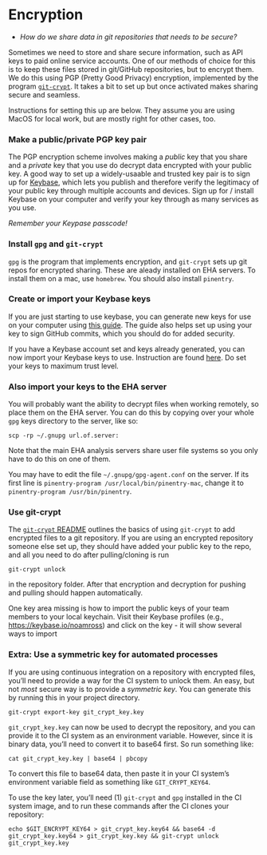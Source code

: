 # Encryption

- _How do we share data in git repositories that needs to be secure?_

Sometimes we need to store and share secure information, such as API keys to
paid online service accounts.  One of our methods of choice for this is to
keep these files stored in git/GitHub repositories, but to encrypt them.  We
do this using PGP (Pretty Good Privacy) encryption, implemented by the program
[`git-crypt`](https://github.com/AGWA/git-crypt).  It takes a bit to set up
but once activated makes sharing secure and seamless.

Instructions for setting this up are below.  They assume you are using MacOS
for local work, but are mostly right for other cases, too.

### Make a public/private PGP key pair

The PGP encryption scheme involves making a _public_ key that you share and
a _private_ key that you use do decrypt data encrypted with your public key.
A good way to set up a widely-usaable and trusted key pair is to sign up
for [Keybase](https://keybase.io/), which lets you publish and therefore verify
the legitimacy of your public key through multiple accounts and devices. Sign
up for / install Keybase on your computer and verify your key through as many services as you use.

_Remember your Keypase passcode!_

### Install `gpg` and `git-crypt`

`gpg` is the program that implements encryption, and `git-crypt` sets up git
repos for encrypted sharing.  These are aleady installed on EHA servers.  To install
them on a mac, use `homebrew`.  You should also install `pinentry`.

### Create or import your Keybase keys 

If you are just starting to use keybase, you can generate new keys for use on
your computer using [this guide](https://github.com/pstadler/keybase-gpg-github).
The guide also helps set up using your key to sign GitHub commits, which you
should do for added security.

If you have a Keybase account set and keys already generated, you can now import
your Keybase keys to use.  Instruction are found [here](https://blog.scottlowe.org/2017/09/06/using-keybase-gpg-macos/). Do set
your keys to maximum trust level.

### Also import your keys to the EHA server

You will probably want the ability to decrypt files when working remotely,
so place them on the EHA server.  You can do this by copying over your whole
`gpg` keys directory to the server, like so:

    scp -rp ~/.gnupg url.of.server:

Note that the main EHA analysis servers share user file systems so you only
have to do this on one of them.

You may have to edit the file `~/.gnupg/gpg-agent.conf` on the server.  If
its first line is `pinentry-program /usr/local/bin/pinentry-mac`, change it to
`pinentry-program /usr/bin/pinentry`.

### Use git-crypt

The [`git-crypt` README](https://github.com/AGWA/git-crypt) outlines the basics
of using `git-crypt` to add encrypted files to a git repository.  If you are
using an encrypted repository someone else set up, they should have added your
public key to the repo, and all you need to do after pulling/cloning is run

    git-crypt unlock
    
in the repository folder.  After that encryption and decryption for pushing and
pulling should happen automatically.

One key area missing is how to import the public keys of your team members to
your local keychain. Visit their Keybase profiles (e.g., <https://keybase.io/noamross>) and click on the key - it will show several ways to import 

### Extra: Use a symmetric key for automated processes

If you are using continuous integration on a repository with encrypted files,
you'll need to provide a way for the CI system to unlock them.  An easy, but
not _most_ secure way is to provide a _symmetric key_.  You can generate
this by running this in your project directory.

    git-crypt export-key git_crypt_key.key

`git_crypt_key.key` can now be used to decrypt the repository, and you can provide
it to the CI system as an environment variable.  However, since it is binary data,
you'll need to convert it to base64 first.  So run something like:

    cat git_crypt_key.key | base64 | pbcopy

To convert this file to base64 data, then paste it in your CI system's environment
variable field as something like `GIT_CRYPT_KEY64`.

To use the key later, you'll need (1) `git-crypt` and `gpg` installed in the CI
system image, and to run these commands after the CI clones your repository:

    echo $GIT_ENCRYPT_KEY64 > git_crypt_key.key64 && base64 -d git_crypt_key.key64 > git_crypt_key.key && git-crypt unlock git_crypt_key.key
   
